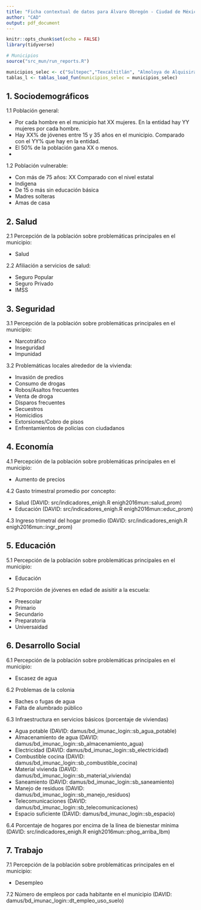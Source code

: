 ```yaml
---
title: "Ficha contextual de datos para Álvaro Obregón - Ciudad de México"
author: "CAD"
output: pdf_document
---
```


```r
knitr::opts_chunk$set(echo = FALSE)
library(tidyverse)

# Municipios
source("src_mun/run_reports.R")

municipios_selec <- c("Sultepec","Texcaltitlán", "Almoloya de Alquisiras")
tablas_l <- tablas_load_fun(municipios_selec = municipios_selec)
```



## 1. Sociodemográficos

1.1 Población general:

  - Por cada hombre en el municipio hat XX mujeres. En la entidad hay YY mujeres por cada hombre.
  - Hay XX% de jóvenes entre 15 y 35 años en el municipio. Comparado con el YY% que hay en la entidad.
  - El 50% de la población gana XX o menos.
  - 

1.2 Población vulnerable: 

  - Con más de 75 años: XX Comparado con el nivel estatal 
  - Indigena
  - De 15 o más sin educación básica
  - Madres solteras
  - Amas de casa


## 2. Salud

2.1 Percepción de la población sobre problemáticas principales en el municipio:  

  - Salud

2.2 Afiliación a servicios de salud:

  - Seguro Popular
  - Seguro Privado
  - IMSS
  

## 3. Seguridad

3.1 Percepción de la población sobre problemáticas principales en el municipio:  

  - Narcotráfico
  - Inseguridad
  - Impunidad

3.2 Problemáticas locales alrededor de la vivienda: 

  - Invasión de predios
  - Consumo de drogas
  - Robos/Asaltos frecuentes
  - Venta de droga
  - Disparos frecuentes
  - Secuestros
  - Homicidios
  - Extorsiones/Cobro de pisos
  - Enfrentamientos de policías con ciudadanos

## 4. Economía

4.1 Percepción de la población sobre problemáticas principales en el municipio:  

  - Aumento de precios

4.2 Gasto trimestral promedio por concepto:

  - Salud (DAVID: src/indicadores_enigh.R   enigh2016mun::salud_prom)
  - Educación (DAVID: src/indicadores_enigh.R   enigh2016mun::educ_prom)

4.3 Ingreso trimetral del hogar promedio (DAVID: src/indicadores_enigh.R   enigh2016mun::ingr_prom)

## 5. Educación

5.1 Percepción de la población sobre problemáticas principales en el municipio:  

  - Educación

5.2 Proporción de jóvenes en edad de asisitir a la escuela:

  - Preescolar
  - Primario
  - Secundario
  - Preparatoria
  - Universaidad

## 6. Desarrollo Social

6.1 Percepción de la población sobre problemáticas principales en el municipio:  

  - Escasez de agua

6.2 Problemas de la colonia

  - Baches o fugas de agua
  - Falta de alumbrado público

6.3 Infraestructura en servicios básicos (porcentaje de viviendas)

  - Agua potable (DAVID: damus/bd_imunac_login::sb_agua_potable)
  - Almacenamiento de agua (DAVID: damus/bd_imunac_login::sb_almacenamiento_agua)
  - Electricidad (DAVID: damus/bd_imunac_login::sb_electricidad)
  - Combustible cocina (DAVID: damus/bd_imunac_login::sb_combustible_cocina)
  - Material vivienda (DAVID: damus/bd_imunac_login::sb_material_vivienda)
  - Saneamiento (DAVID: damus/bd_imunac_login::sb_saneamiento)
  - Manejo de residuos (DAVID: damus/bd_imunac_login::sb_manejo_residuos)
  - Telecomunicaciones (DAVID: damus/bd_imunac_login::sb_telecomunicaciones)
  - Espacio suficiente (DAVID: damus/bd_imunac_login::sb_espacio)

6.4 Porcentaje de hogares por encima de la línea de bienestar mínima (DAVID: src/indicadores_enigh.R   enigh2016mun::phog_arriba_lbm)

## 7. Trabajo

7.1 Percepción de la población sobre problemáticas principales en el municipio:  
  
  - Desempleo
  
7.2 Número de empleos por cada habitante en el municipio  (DAVID: damus/bd_imunac_login::dt_empleo_uso_suelo)